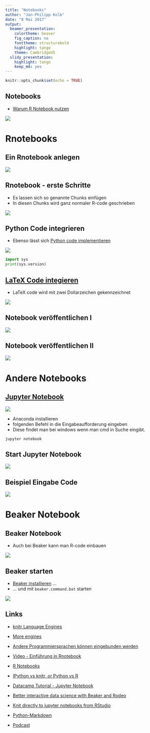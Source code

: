 ```yaml
---
title: "Notebooks"
author: "Jan-Philipp Kolb"
date: "8 Mai 2017"
output:
  beamer_presentation:
    colortheme: beaver
    fig_caption: no
    fonttheme: structurebold
    highlight: tango
    theme: CambridgeUS
  slidy_presentation:
    highlight: tango
    keep_md: yes
---
```


```r
knitr::opts_chunk$set(echo = TRUE)
```

## Notebooks

- [Warum R Notebook nutzen](https://news.ycombinator.com/item?id=12683625)

![](http://rmarkdown.rstudio.com/images/notebook-demo.png)

# Rnotebooks

## Ein Rnotebook anlegen

![](figure/startNotebook.png)

## Rnotebook - erste Schritte

- Es lassen sich so genannte Chunks einfügen
- In diesen Chunks wird ganz normaler R-code geschrieben

![](figure/NotebooksBasicEx.PNG)


## Python Code integrieren

- Ebenso lässt sich [Python code implementieren](https://support.rstudio.com/hc/en-us/articles/233066128-Do-Notebooks-support-other-languages-)


![](figure/pythonCode.PNG)

```python
import sys
print(sys.version)
```

## [LaTeX Code integieren](https://blog.rstudio.org/2016/10/05/r-notebooks/)

- LaTeX code wird mit zwei Dollarzeichen gekennzeichnet

![](figure/LaTexCode.PNG)


## Notebook veröffentlichen I

![](figure/PublishNotebook.PNG)

## Notebook veröffentlichen II

![](figure/PublishNotebook2.PNG)

# Andere Notebooks

## [Jupyter Notebook](http://jupyter.readthedocs.io/en/latest/install.html)

![](http://jupyter.readthedocs.io/en/latest/_static/_images/jupyter.svg)

- Anaconda installieren
- folgenden Befehl in die Eingabeaufforderung eingeben
- Diese findet man bei windows wenn man cmd in Suche eingibt.

```
jupyter notebook
```
## Start Jupyter Notebook

![](figure/JupyterEx.PNG)

## Beispiel Eingabe Code

![](figure/JupyterNotebookQmap.PNG)


# Beaker Notebook

## Beaker Notebook

- Auch bei Beaker kann man R-code einbauen

![](figure/Beaker.PNG)

## Beaker starten

- [Beaker installieren](http://beakernotebook.com/getting-started) ...
- ... und mit `beaker.command.bat` starten

![](figure/BeakerEx.PNG)


## Links

- [knitr Language Engines](http://rmarkdown.rstudio.com/authoring_knitr_engines.html)

- [More engines](https://yihui.name/knitr/demo/engines/)

- [Andere Programmiersprachen können eingebunden werden](http://rmarkdown.rstudio.com/authoring_knitr_engines.html)

- [Video - Einführung in Rnotebook](https://www.rstudio.com/resources/webinars/introducing-notebooks-with-r-markdown/)

- [R Notebooks](http://rmarkdown.rstudio.com/r_notebooks.html)

- [IPython vs knitr, or Python vs R](https://yihui.name/en/2012/11/ipython-vs-knitr/)

- [Datacamp Tutorial - Jupyter Notebook](https://www.datacamp.com/community/tutorials/tutorial-jupyter-notebook#gs.kZqvIvI)

- [Better interactive data science with Beaker and Rodeo](https://blog.dominodatalab.com/interactive-data-science/)

- [Knit directly to jupyter notebooks from RStudio](https://www.r-bloggers.com/knit-directly-to-jupyter-notebooks-from-rstudio/)

- [Python-Markdown](https://pythonhosted.org/Markdown/)

- [Podcast](https://talkpython.fm/episodes/show/96/exploring-awesome-python)

